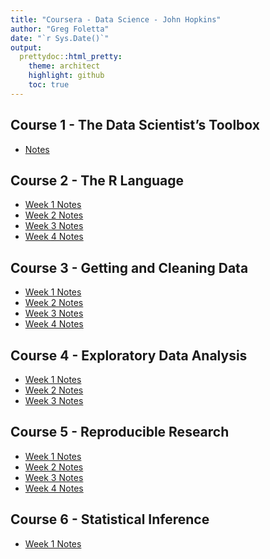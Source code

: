 ```yaml
---
title: "Coursera - Data Science - John Hopkins"
author: "Greg Foletta"
date: "`r Sys.Date()`"
output:
  prettydoc::html_pretty:
    theme: architect
    highlight: github
    toc: true
---
```


## Course 1 - The Data Scientist's Toolbox

* [Notes](C1_Data_Scientist_Toolbox/notes.html)

## Course 2 - The R Language

* [Week 1 Notes](C2_R_Programming/w1_notes.html)
* [Week 2 Notes](C2_R_Programming/w2_notes.html)
* [Week 3 Notes](C2_R_Programming/w3_notes.html)
* [Week 4 Notes](C2_R_Programming/w4_notes.html)

## Course 3 - Getting and Cleaning Data

* [Week 1 Notes](C3_Getting_and_Cleaning_Data/w1_notes.html)
* [Week 2 Notes](C3_Getting_and_Cleaning_Data/w2_notes.html)
* [Week 3 Notes](C3_Getting_and_Cleaning_Data/w3_notes.html)
* [Week 4 Notes](C3_Getting_and_Cleaning_Data/w4_notes.html)

## Course 4 - Exploratory Data Analysis

* [Week 1 Notes](C4_Exploratory_Data_Analysis/w1_notes.html)
* [Week 2 Notes](C4_Exploratory_Data_Analysis/w2_notes.html)
* [Week 3 Notes](C4_Exploratory_Data_Analysis/w3_notes.html)

## Course 5 - Reproducible Research

* [Week 1 Notes](C5_Reproducible_Research/w1_notes.html)
* [Week 2 Notes](C5_Reproducible_Research/w2_notes.html)
* [Week 3 Notes](C5_Reproducible_Research/w3_notes.html)
* [Week 4 Notes](C5_Reproducible_Research/w4_notes.html)

## Course 6 - Statistical Inference

* [Week 1 Notes](C6_Statistical_Inference/w1_notes.html)
